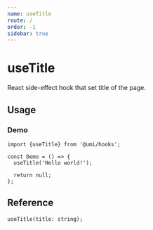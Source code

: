 ```yaml
---
name: useTitle
route: /
order: -1
sidebar: true
---
```


# useTitle

React side-effect hook that set title of the page.

## Usage

### Demo
```
import {useTitle} from '@umi/hooks';

const Demo = () => {
  useTitle('Hello world!');

  return null;
};
```

## Reference

```
useTitle(title: string);
```